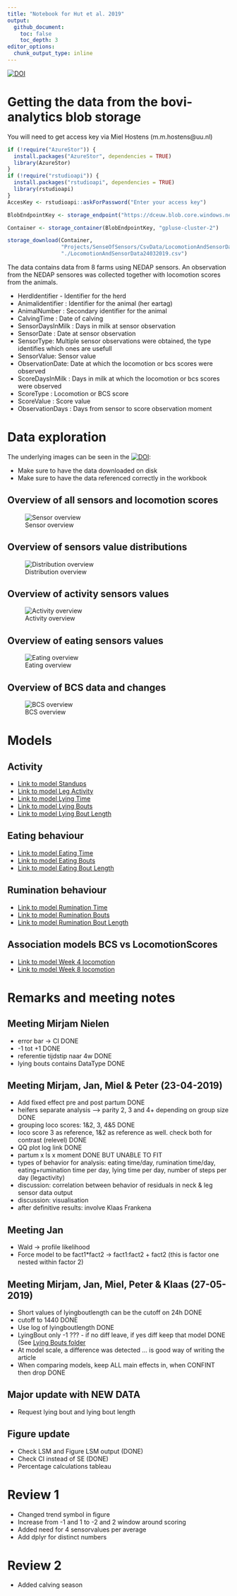 ```yaml
---
title: "Notebook for Hut et al. 2019"
output: 
  github_document:
    toc: false
    toc_depth: 3
editor_options: 
  chunk_output_type: inline
---
```


[![DOI](https://zenodo.org/badge/DOI/10.5281/zenodo.4108604.svg)](https://github.com/Bovi-analytics/Hut-et-al-2020)

# Getting the data from the bovi-analytics blob storage 

You will need to get access key via Miel Hostens (m.m.hostens@uu.nl)

```r
if (!require("AzureStor")) {
  install.packages("AzureStor", dependencies = TRUE)
  library(AzureStor)
}
if (!require("rstudioapi")) {
  install.packages("rstudioapi", dependencies = TRUE)
  library(rstudioapi)
}
AccesKey <- rstudioapi::askForPassword("Enter your access key")

BlobEndpointKey <- storage_endpoint("https://dceuw.blob.core.windows.net", key=AccesKey)

Container <- storage_container(BlobEndpointKey, "gpluse-cluster-2")

storage_download(Container, 
                 "Projects/SenseOfSensors/CsvData/LocomotionAndSensorData24032019/part-00000-5dc92cbe-d676-44ce-8c55-e2ccbb814c98-c000.csv", 
                 "./LocomotionAndSensorData24032019.csv")

```

The data contains data from 8 farms using NEDAP sensors. An observation from the NEDAP sensores was collected together with locomotion scores from the animals.

* HerdIdentifier - Identifier for the herd
* Animalidentifier : Identifier for the animal (her eartag)
* AnimalNumber : Secondary identifier for the animal
* CalvingTime : Date of calving
* SensorDaysInMilk : Days in milk at sensor observation
* SensorDate : Date at sensor observation
* SensorType: Multiple sensor observations were obtained, the type identifies which ones are usefull
* SensorValue: Sensor value
* ObservationDate: Date at which the locomotion or bcs scores were observed
* ScoreDaysInMilk : Days in milk at which the locomotion or bcs scores were observed
* ScoreType : Locomotion or BCS score
* ScoreValue : Score value
* ObservationDays : Days from sensor to score observation moment

# Data exploration

The underlying images can be seen in the [![DOI](https://zenodo.org/badge/DOI/10.5281/zenodo.4108642.svg)](https://public.tableau.com/profile/bovianalytics#!/vizhome/Hutetal_2020/TransitionBodyConditionScore):

* Make sure to have the data downloaded on disk
* Make sure to have the data referenced correctly in the workbook

## Overview of all sensors and locomotion scores

![Sensor overview](Figures/SensorObservationOverview.png)

## Overview of sensors value distributions

![Distribution overview](Figures/DistributionOverview.png)

## Overview of activity sensors values

![Activity overview](Figures/ActivitySensorOverview.png)

## Overview of eating sensors values

![Eating overview](Figures/RuminationSensorOverview.png)

## Overview of BCS data and changes

![BCS overview](Figures/BCS Dashboard.png)

# Models

## Activity

* [Link to model Standups](StandUps/StandUps.md)
* [Link to model Leg Activity](LegActivity/LegActivity.md)
* [Link to model Lying Time](LyingTime/LyingTime.md)
* [Link to model Lying Bouts](LyingBouts/LyingBouts.md)
* [Link to model Lying Bout Length](LyingBoutLength/LyingBoutLength.md)

## Eating behaviour

* [Link to model Eating Time](EatingTime/EatingTime.md)
* [Link to model Eating Bouts](EatingBouts/EatingBouts.md)
* [Link to model Eating Bout Length](EatingBoutLength/EatingBoutLength.md)

## Rumination behaviour

* [Link to model Rumination Time](RuminationTime/PredictionLocoWeek4.md)
* [Link to model Rumination Bouts](RuminationBouts/PredictionLocoWeek8.md)
* [Link to model Rumination Bout Length](RuminationBoutLength/PredictionLocoChange.md)


## Association models BCS vs LocomotionScores

* [Link to model Week 4 locomotion](AssociationModels/AssociationLoco1-2Week4.md)
* [Link to model Week 8 locomotion](AssociationModels/AssociationLoco1-2Week8.md)

# Remarks and meeting notes 

## Meeting Mirjam Nielen 

* error bar -> CI DONE
* -1 tot +1 DONE
* referentie tijdstip naar 4w DONE
* lying bouts contains DataType DONE

## Meeting Mirjam, Jan, Miel & Peter (23-04-2019)

* Add fixed effect pre and post partum DONE
* heifers separate analysis --> parity 2, 3 and 4+ depending on group size DONE
* grouping loco scores: 1&2, 3, 4&5 DONE
* loco score 3 as reference, 1&2 as reference as well. check both for contrast (relevel) DONE
* QQ plot log link DONE
* partum x ls x moment DONE BUT UNABLE TO FIT
* types of behavior for analysis: eating time/day, rumination time/day, eating+rumination time per day, lying time per day, number of steps per day (legactivity)
* discussion: correlation between behavior of residuals in neck & leg sensor data output
* discussion: visualisation
* after definitive results: involve Klaas Frankena

## Meeting Jan
* Wald -> profile likelihood
* Force model to be fact1*fact2 -> fact1:fact2 + fact2 (this is factor one nested within factor 2)

## Meeting Mirjam, Jan, Miel, Peter & Klaas (27-05-2019)
* Short values of lyingboutlength can be the cutoff on 24h DONE
* cutoff to 1440 DONE
* Use log of lyingboutlength DONE
* LyingBout only -1 ??? - if no diff leave, if yes diff keep that model DONE (See [Lying Bouts folder](LyingBouts/)
* At model scale, a difference was detected ... is good way of writing the article
* When comparing models, keep ALL main effects in, when CONFINT then drop DONE

## Major update with NEW DATA
* Request lying bout and lying bout length

## Figure update
* Check LSM and Figure LSM output (DONE)
* Check CI instead of SE (DONE)
* Percentage calculations tableau

# Review 1

* Changed trend symbol in figure
* Increase from -1 and 1 to -2 and 2 window around scoring
* Added need for 4 sensorvalues per average
* Add dplyr for distinct numbers

# Review 2

* Added calving season